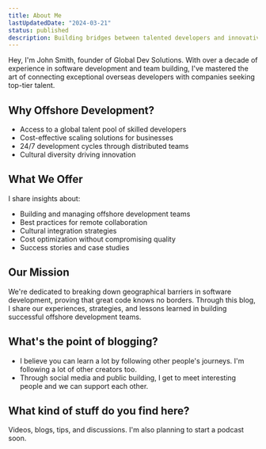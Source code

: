 ```yaml
---
title: About Me
lastUpdatedDate: "2024-03-21"
status: published
description: Building bridges between talented developers and innovative companies.
---
```


Hey, I'm John Smith, founder of Global Dev Solutions. With over a decade of experience in software development and team building, I've mastered the art of connecting exceptional overseas developers with companies seeking top-tier talent.

## Why Offshore Development?

- Access to a global talent pool of skilled developers
- Cost-effective scaling solutions for businesses
- 24/7 development cycles through distributed teams
- Cultural diversity driving innovation

## What We Offer

I share insights about:

- Building and managing offshore development teams
- Best practices for remote collaboration
- Cultural integration strategies
- Cost optimization without compromising quality
- Success stories and case studies

## Our Mission

We're dedicated to breaking down geographical barriers in software development, proving that great code knows no borders. Through this blog, I share our experiences, strategies, and lessons learned in building successful offshore development teams.

## What's the point of blogging?

- I believe you can learn a lot by following other people's journeys. I'm following a lot of other creators too.
- Through social media and public building, I get to meet interesting people and we can support each other.

## What kind of stuff do you find here?

Videos, blogs, tips, and discussions. I'm also planning to start a podcast soon.
